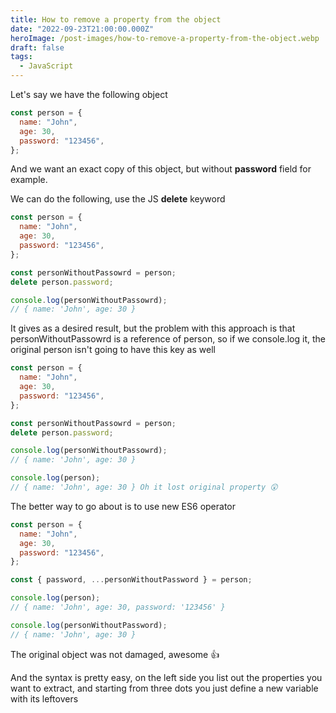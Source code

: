 ```yaml
---
title: How to remove a property from the object
date: "2022-09-23T21:00:00.000Z"
heroImage: /post-images/how-to-remove-a-property-from-the-object.webp
draft: false
tags:
  - JavaScript
---
```


Let's say we have the following object

```javascript
const person = {
  name: "John",
  age: 30,
  password: "123456",
};
```

And we want an exact copy of this object, but without **password** field for example.

We can do the following, use the JS **delete** keyword

```javascript
const person = {
  name: "John",
  age: 30,
  password: "123456",
};

const personWithoutPassowrd = person;
delete person.password;

console.log(personWithoutPassowrd);
// { name: 'John', age: 30 }
```

It gives as a desired result, but the problem with this approach is that personWithoutPassowrd is a reference of person, so if we console.log it, the original person isn't going to have this key as well

```javascript
const person = {
  name: "John",
  age: 30,
  password: "123456",
};

const personWithoutPassowrd = person;
delete person.password;

console.log(personWithoutPassowrd);
// { name: 'John', age: 30 }

console.log(person);
// { name: 'John', age: 30 } Oh it lost original property 😲
```

The better way to go about is to use new ES6 operator

```javascript
const person = {
  name: "John",
  age: 30,
  password: "123456",
};

const { password, ...personWithoutPassword } = person;

console.log(person);
// { name: 'John', age: 30, password: '123456' }

console.log(personWithoutPassword);
// { name: 'John', age: 30 }
```

The original object was not damaged, awesome 👍

And the syntax is pretty easy, on the left side you list out the properties you want to extract, and starting from three dots you just define a new variable with its leftovers
